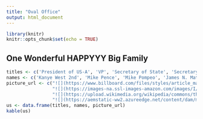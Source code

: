 ```yaml
---
title: "Oval Office"
output: html_document
---
```


```r
library(knitr)
knitr::opts_chunk$set(echo = TRUE)
```

## One Wonderful HAPPYYY Big Family

```r
titles <- c('President of US-A', 'VP', 'Secretary of State', 'Secretary of Defense')
names <- c('Kanye West 2nd', 'Mike Pence', 'Mike Pompeo', 'James N. Mattis')
picture_url <- c("![](https://www.billboard.com/files/styles/article_main_image/public/media/kanye-west-2015-a-billboard-1548.jpg)",
                 "![](https://images-na.ssl-images-amazon.com/images/I/91EFLLjIRaL._SX425_.jpg)",
                 "![](https://upload.wikimedia.org/wikipedia/commons/thumb/1/16/Mike_Pompeo_official_photo.jpg/220px-Mike_Pompeo_official_photo.jpg)",
                 "![](https://aemstatic-ww2.azureedge.net/content/dam/mae/online-articles/2016/12/Mattis%20portrait%206%20Dec%202016.jpg.scale.LARGE.jpg)")
us <- data.frame(titles, names, picture_url)
kable(us)
```
